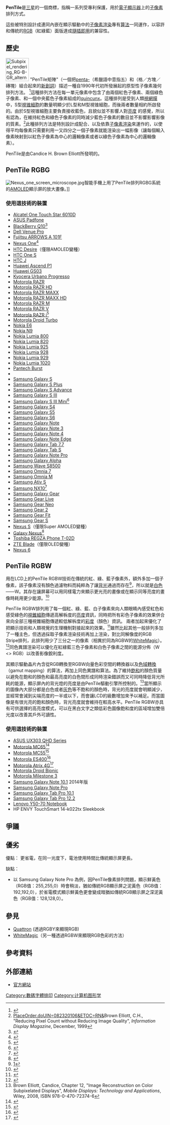 {{expand|time=2013-09-01T02:46:10+00:00}}
'''PenTile'''是[[三星電子|三星]]的一個商標，指稱一系列受專利保護，用於[[電子顯示器|電子顯示器]]上的[[子像素|子像素]]排列方式。

這些{{tsl|en|pixel geometry|子像素排列方法}}被特別設計成連同內嵌在顯示驅動中的[[子像素渲染|子像素渲染]]專有[[算法|算法]]一同運作，以容許和傳統的[[RGB|RGB]]（紅綠藍）面版達成[[隨插即用|隨插即用]]的兼容性。

==歷史==
[[File:Subpixel_rendering_RG-B-GR_alternated_geometry.png|73px]]
"PenTile矩陣"（一個把[[wiktionary:penta-|penta-]]（希臘語中意指五）和{{lang|en|Tile}}（格／方塊／磚塊）組合起來的[[新創詞|新創詞]]）描述一種自1990年代初所發展起的原型性子像素幾何排列方法。 <ref>{{cite web|author=Tim Oren|url=http://due-diligence.typepad.com/blog/2007/06/pentile_matrix_.html|title=Pentile Matrix: 50% Flat Panel Power Saving Now, More to Come|accessdate=2011-08-02|archive-date=2012-09-13|archive-url=https://www.webcitation.org/6AdQioZQ7?url=http://due-diligence.typepad.com/blog/2007/06/pentile_matrix_.html|dead-url=no}}</ref>這種排列方法在每一單元像素中包含了由兩個紅色子像素、兩個綠色子像素、和一個中央藍色子像素組成的[[quincunx|quincunx]]。這種排列是受到人類[[視網膜|視網膜]]中，S型[[視锥細胞|視锥細胞]]的數量明顯少於L型和M型視锥細胞，而後兩者數量相約所啟發的{{link-en|擬生技術|biomimicry}}。由於S型視锥細胞主要負責接收藍色，且貌似並不影響人對[[亮度|亮度]] 的感覺，所以有認為，在維持紅色和綠色子像素的同時減少藍色子像素的數目並不影響影響影像的質素。<ref>[http://direct.bl.uk/bld/ PlaceOrder.doUIN=082320106&ETOC=RN&]{{Dead link|date=2020年1月 |bot=InternetArchiveBot |fix-attempted=yes }}Brown Elliott, C.H., "Reducing Pixel Count without Reducing Image Quality", ''Information Display Magazine'', December, 1999</ref>此種排列方法是特別設計成配合、以及依靠[[子像素渲染|子像素渲染]]來運作的，以使得平均每像素只需要利用一又四分之一個子像素就能渲染出一幅影像（讓每個輸入像素映射到以紅色子像素為中心的邏輯像素或者以綠色子像素為中心的邏輯像素）。 

PenTile是由Candice H. Brown Elliott所發明的。

==PenTile RGBG==
[[File:Nexus_one_screen_microscope.jpg|thumb]]智能手機上用了PenTile排列RGBG系統的[[AMOLED|AMOLED]]顯示屏的放大畫像。]]

===使用這技術的裝置===
* [[Alcatel_One_Touch_Star_6010D|Alcatel One Touch Star 6010D]]
* [[ASUS_Padfone|ASUS Padfone]]
* [[BlackBerry_Q10|BlackBerry Q10]]<ref>{{cite web|title=BlackBerry Q10 Review|author=CrackBerry|url=http://crackberry.com/blackberry-q10-review|accessdate=2013-04-25|archive-date=2013-04-25|archive-url=https://web.archive.org/web/20130425085312/http://crackberry.com/blackberry-q10-review|dead-url=no}}</ref>
* [[Dell_Venue_Pro|Dell Venue Pro]]
* [[Fujitsu_ARROWS_A_101F|Fujitsu ARROWS A 101F]]
* [[Nexus_One|Nexus One]]<ref>{{cite web|title=Nexus One Teardown|author=iFixit|url=http://www.ifixit.com/Teardown/Nexus-One-Teardown/1654/2|accessdate=2010-03-03|archive-date=2010-03-15|archive-url=https://web.archive.org/web/20100315104454/http://www.ifixit.com/Teardown/Nexus-One-Teardown/1654/2|dead-url=no}}</ref>
* [[HTC_Desire|HTC Desire]]（僅限AMOLED變種）
* [[HTC_One_S|HTC One S]]
* [[HTC_J|HTC J]]
* [[Huawei_Ascend_P1|Huawei Ascend P1]]
* [[Huawei_GS03|Huawei GS03]]
* [[Kyocera_Urbano_Progresso|Kyocera Urbano Progresso]]
* [[Motorola_RAZR|Motorola RAZR]]
* [[Motorola_RAZR_HD|Motorola RAZR HD]]
* [[Motorola_RAZR_MAXX|Motorola RAZR MAXX]]
* [[Motorola_RAZR_MAXX_HD|Motorola RAZR MAXX HD]]
* [[Motorola_RAZR_M|Motorola RAZR M]]
* [[Motorola_RAZR_V|Motorola RAZR V]]
* [[Motorola_RAZR_i|Motorola RAZR i]]<ref>{{cite web |url=http://www.gsmarena.com/motorola_razr_i_xt890-review-828p3.php |title=Motorola RAZR i review: Intel inside, Pentile Display |publisher=GSMArena |date= |accessdate=2013-09-13 |archive-date=2013-08-30 |archive-url=https://web.archive.org/web/20130830093805/http://www.gsmarena.com/motorola_razr_i_xt890-review-828p3.php |dead-url=no }}</ref>
* [[Motorola_Droid_Turbo|Motorola Droid Turbo]]
* [[Nokia_E6|Nokia E6]]
* [[Nokia_N9|Nokia N9]]
* [[Nokia_Lumia_800|Nokia Lumia 800]]
* [[Nokia_Lumia_820|Nokia Lumia 820]]
* [[Nokia_Lumia_925|Nokia Lumia 925]]
* [[Nokia_Lumia_928|Nokia Lumia 928]]
* [[Nokia_Lumia_929|Nokia Lumia 929]]
* [[Nokia_Lumia_1020|Nokia Lumia 1020]]
* [[Pantech_Burst|Pantech Burst]]
* {{link-en|Samsung S8000|Samsung S8000}}
* [[Samsung_Galaxy_S|Samsung Galaxy S]]
* [[Samsung_Galaxy_S_Plus|Samsung Galaxy S Plus]]
* [[Samsung_Galaxy_S_Advance|Samsung Galaxy S Advance]]
* [[Samsung_Galaxy_S_III|Samsung Galaxy S III]]
* [[Samsung_Galaxy_S_III_Mini|Samsung Galaxy S III Mini]]<ref name=GSMArena>{{cite web|last=Team|first=GSMArena|title=Samsung I8190 review|url=http://www.gsmarena.com/samsung_galaxy_s_iii_mini-review-857p3.php|work=GSMArena|publisher=GSMArena|accessdate=11 May 2014|archive-date=2014-05-12|archive-url=https://web.archive.org/web/20140512231214/http://www.gsmarena.com/samsung_galaxy_s_iii_mini-review-857p3.php|dead-url=no}}</ref> 
* [[Samsung_Galaxy_S4|Samsung Galaxy S4]]
* [[Samsung_Galaxy_S5|Samsung Galaxy S5]]
* [[Samsung_Galaxy_S6|Samsung Galaxy S6]]
* [[Samsung_Galaxy_Note|Samsung Galaxy Note]]
* [[Samsung_Galaxy_Note_3|Samsung Galaxy Note 3]]
* [[Samsung_Galaxy_Note_4|Samsung Galaxy Note 4]]
* [[Samsung_Galaxy_Note_Edge|Samsung Galaxy Note Edge]]
* [[Samsung_Galaxy_Tab_7.7|Samsung Galaxy Tab 7.7]]
* [[Samsung_Galaxy_Tab_S|Samsung Galaxy Tab S]]
* [[Samsung_Galaxy_Note_Pro|Samsung Galaxy Note Pro]]
* [[Samsung_Galaxy_Alpha|Samsung Galaxy Alpha]]
* [[Samsung_Wave_S8500|Samsung Wave S8500]]
* [[Samsung_Omnia_7|Samsung Omnia 7]]
* [[Samsung_Omnia_M|Samsung Omnia M]]
* [[Samsung_Ativ_S|Samsung Ativ S]]
* [[Samsung_NX10|Samsung NX10]]<ref>{{cite web|title=NX10 Specifications|author=Samsung|url=http://www.samsungimaging.com/learn/digital-camera-camcorder/productDetailView.do?forward=specifications&prdCtgSeq=205&langPrdSeq=6033|accessdate=2010-08-24|archive-date=2010-12-06|archive-url=https://web.archive.org/web/20101206091834/http://www.samsungimaging.com/learn/digital-camera-camcorder/productDetailView.do?forward=specifications&prdCtgSeq=205&langPrdSeq=6033|dead-url=no}}</ref>
* [[Samsung_Galaxy_Gear|Samsung Galaxy Gear]]
* [[Samsung_Gear_Live|Samsung Gear Live]]
* [[Samsung_Gear_Neo|Samsung Gear Neo]]
* [[Samsung_Gear_2|Samsung Gear 2]]
* [[Samsung_Gear_Fit|Samsung Gear Fit]]
* [[Samsung_Gear_S|Samsung Gear S]]
* [[Nexus_S|Nexus S]]（僅限Super AMOLED變種）
* [[Galaxy_Nexus|Galaxy Nexus]]<ref>{{cite web |url=http://www.anandtech.com/show/5000/galaxy-nexus-pentile-discussion-confirmed |title=Confirmed: Galaxy Nexus Includes PenTile |publisher=AnandTech |date= |accessdate=2013-07-26 |archive-date=2013-11-26 |archive-url=https://web.archive.org/web/20131126032312/http://www.anandtech.com/show/5000/galaxy-nexus-pentile-discussion-confirmed |dead-url=yes }}</ref>
* [[Toshiba_REGZA_Phone_T-02D|Toshiba REGZA Phone T-02D]]
* [[ZTE_Blade|ZTE Blade]]（僅限OLED變種）
* [[Nexus_6|Nexus 6]]

==PenTile RGBW==
用在LCD上的PenTile RGBW技術在傳統的紅、綠、藍子像素外，額外多加一個子像素，該子像素沒有顏色過濾物料而純粹為了讓[[背光|背光]]通過而存在<ref>[http://www.nouvoyance.com/technology]{{dead link|date=July 2013}}</ref>，所以就是[[白色|白色]]——W。其存在讓屏幕可以用同樣電力來顯示更光亮的畫像或在顯示同等亮度的畫像時耗用更少能源。<ref>{{cite web|title=PenTile RGBW Technology, What does it do?|author=Nouvoyance|url=http://www.nouvoyance.com/technology-what.html|accessdate=2010-03-03|deadurl=yes|archiveurl=https://www.webcitation.org/6AdQjrxPg?url=http://www.nouvoyance.com/technology-what.html|archivedate=2012-09-13}}</ref>

PenTile RGBW排列用了每一個紅、綠、藍、白子像素來向人類眼睛內感受紅色和感受綠色的[[視錐細胞|視錐細胞]]傳遞高解柝度的[[亮度|亮度]]資訊，同時把所有彩色子像素的效果併合來向全部三種視錐細胞傳遞較低解柝度的[[彩度|彩度]]（顏色）資訊。 兩者加起來優化了把顯示技術和人類視覺的生理機制對接起來的效果。<ref>{{cite web|author=Nouvoyance|url=http://www.nouvoyance.com/technology.html|title=PenTile RGBW Technology|accessdate=2010-03-03|deadurl=yes|archiveurl=https://web.archive.org/web/20100210131836/http://www.nouvoyance.com/technology.html|archivedate=2010-02-10}}</ref>雖然比起其他一般排列多加了一種主色，但透過採取子像素渲染技術再加上{{link-en|同色異譜|metamerism (color)}}渲染，對比同解像度的RGB Stripe排列，此排列用少了三分之一的像素（相異於同為RGBW的[[WhiteMagic|WhiteMagic]]）。<ref>{{Cite web |url=http://www.anandtech.com/show/5583/sony-announces-xperia-p-and-u-joining-xperia-s |title=Sony Announces Xperia P and U, joining Xperia S NXT Series |accessdate=2014-05-18 |archive-date=2014-10-22 |archive-url=https://web.archive.org/web/20141022053231/http://www.anandtech.com/show/5583/sony-announces-xperia-p-and-u-joining-xperia-s |dead-url=yes }}</ref>同色異譜渲染可以優化在紅綠藍三色子像素和白色子像素之間的能源分佈（W <> RGB）以改善影像銳利度。

其顯示驅動晶片內含從RGB轉換至RGBW向量色彩空間的轉換器以及[[色域轉換|色域轉換]]（gamut mapping）的算法，再加上同色異譜和{{link-en|子像素渲染|subpixel rendering}}算法。為了維持[[飽和度|飽和]]的顏色質量以避免在飽和的顏色和最高亮度的白色間形成同時渲染錯誤而又可同時降低背光所耗的能源，顯示屏內的背光燈的亮度是由PenTile驅動引擎所控制的。<ref name="Brown Elliott 2008">Brown Elliott, Candice, Chapter 12, "Image Reconstruction on Color Subpixelated Displays", ''Mobile Displays: Technology and Applications'', Wiley, 2008, ISBN 978-0-470-72374-6</ref>當所顯示的圖像內大部分都是白色或者[[灰色|灰色]]等不飽和的顏色時，背光的亮度就會明顯減少，並經常會減到尖端亮度的一半或以下，而會讓LCD的級數增加來予以補足。而當圖像是有很光亮的飽和顏色時，背光亮度就會維持在較高水平。PenTile RGBW亦具有可供選擇的高亮度模式，可以在黑白文字之類低彩色圖像飽和度的區域增加雙倍光度以改善其戶外可讀性。

===使用這技術的裝置===
*[[ASUS_UX303_QHD_Series|ASUS UX303 QHD Series]]
* [[Motorola_MC65|Motorola MC65]]<ref>{{cite web|title=Motorola MC65 Specifications|author=Motorola|url=http://www.motorola.com/Business/XU-EN/Business+Product+and+Services/Mobile+Computers/Handheld+Computers/MC65|accessdate=2013-08-23|archive-date=2012-12-18|archive-url=https://web.archive.org/web/20121218140836/http://www.motorola.com/Business/XU-EN/Business+Product+and+Services/Mobile+Computers/Handheld+Computers/MC65|dead-url=no}}</ref>
* [[Motorola_MC55|Motorola MC55]]<ref>{{cite web|title=Motorola MC55 Specifications|author=Motorola|url=http://www.motorola.com/Business/XU-EN/Business+Product+and+Services/Mobile+Computers/Handheld+Computers/MC55N0|accessdate=2013-08-23|archive-date=2012-06-20|archive-url=https://web.archive.org/web/20120620163654/http://www.motorola.com/Business/XU-EN/Business+Product+and+Services/Mobile+Computers/Handheld+Computers/MC55N0|dead-url=no}}</ref>
* [[Motorola_ES400|Motorola ES400]]<ref>{{cite web|title=Motorola es400 Specifications|author=Motorola|url=http://www.motorola.com/web/Business/microsites/US-EN/ES400/index.html|accessdate=2010-08-24|archive-date=2010-08-21|archive-url=https://web.archive.org/web/20100821212807/http://www.motorola.com/web/Business/microsites/US-EN/ES400/index.html|dead-url=no}}</ref>
* [[Motorola_Atrix_4G|Motorola Atrix 4G]]<ref>{{cite web|title=Display Daily - The World's Most Significant New Smart Phone|author=Insight Media|url=http://displaydaily.com/2011/01/13/the-worlds-most-significant-new-smart-phone/|accessdate=2011-01-21|deadurl=yes|archiveurl=https://web.archive.org/web/20110123061805/http://displaydaily.com/2011/01/13/the-worlds-most-significant-new-smart-phone|archivedate=2011-01-23}}</ref>
* [[Motorola_Droid_Bionic|Motorola Droid Bionic]]
* [[Motorola_Milestone_3|Motorola Milestone 3]]
* [[Samsung_Galaxy_Note_10.1|Samsung Galaxy Note 10.1]] 2014年版
* [[Samsung_Galaxy_Note_Pro|Samsung Galaxy Note Pro]]
* [[Samsung_Galaxy_Tab_Pro_10.1|Samsung Galaxy Tab Pro 10.1]]
* [[Samsung_Galaxy_Tab_Pro_12.2|Samsung Galaxy Tab Pro 12.2]]
* [[Lenovo_Y50-70_Notebook|Lenovo Y50-70 Notebook]]
* HP ENVY TouchSmart 14-k022tx Sleekbook

==爭議==

==優劣==
優點：
更省電，在同一光度下，電池使用時間比傳統顯示屏更長。

缺點：
*以 Samsung Galaxy Note Pro 為例，因PenTile像素排列問題，顯示鮮黃色（RGB值：255,255,0）時會稍淡，猶如傳統RGB顯示屏之泥黃色（RGB值：192,192,0），於省電模式顯示鮮黃色更會變成暗猶如傳統RGB顯示屏之深泥黃色（RGB值：128,128,0）。

==參見==
*[[Quattron|Quattron]] (透過RGBY來顯現RGB)
*[[WhiteMagic|WhiteMagic]]（另一種透過RGBW來顯現RGB色彩的方法）

==參考資料==
{{Reflist|30em}}

==外部連結==
* [http://www.nouvoyance.com 官方網站]{{Wayback|url=http://www.nouvoyance.com/ |date=20130903210941 }}


{{DEFAULTSORT:Pentile}}
[[Category:數碼字體排印|Category:數碼字體排印]]
[[Category:计算机图形学|Category:计算机图形学]]